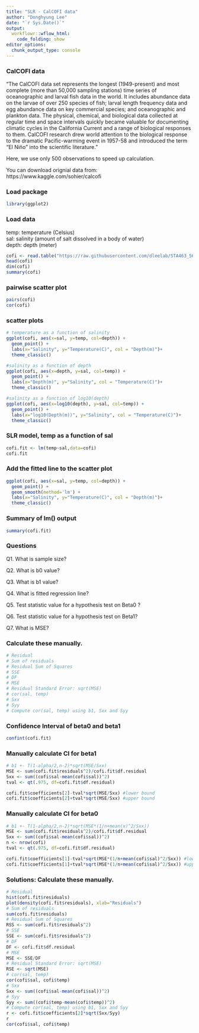 ```yaml
---
title: "SLR - CalCOFI data"
author: "Donghyung Lee"
date: "`r Sys.Date()`"
output: 
  workflowr::wflow_html:
    code_folding: show
editor_options:
  chunk_output_type: console
---
```


### CalCOFI data
"The CalCOFI data set represents the longest (1949-present) and most complete (more than 50,000 sampling stations) time series of oceanographic and larval fish data in the world. It includes abundance data on the larvae of over 250 species of fish; larval length frequency data and egg abundance data on key commercial species; and oceanographic and plankton data. The physical, chemical, and biological data collected at regular time and space intervals quickly became valuable for documenting climatic cycles in the California Current and a range of biological responses to them. CalCOFI research drew world attention to the biological response to the dramatic Pacific-warming event in 1957-58 and introduced the term “El Niño” into the scientific literature." <br />

Here, we use only 500 observations to speed up calculation.

You can download orignial data from: https://www.kaggle.com/sohier/calcofi 

### Load package
```r
library(ggplot2)
```

### Load data
temp: temperature (Celsius) <br />
sal: salinity (amount of salt dissolved in a body of water) <br />
depth: depth (meter)
```r
cofi <- read.table("https://raw.githubusercontent.com/dleelab/STA463_563_Fall2019/master/data/calcofi_500.csv", header=TRUE, sep = ",")
head(cofi)
dim(cofi)
summary(cofi)
```

### pairwise scatter plot 
```r
pairs(cofi)
cor(cofi)
```

### scatter plots 
```r
# temperature as a function of salinity
ggplot(cofi, aes(x=sal, y=temp, col=depth)) + 
  geom_point() +
  labs(x="Salinity", y="Temperature(C)", col = "Depth(m)")+
  theme_classic()

#salinity as a function of depth
ggplot(cofi, aes(x=depth, y=sal, col=temp)) + 
  geom_point() +
  labs(x="Depth(m)", y="Salinity", col = "Temperature(C)")+
  theme_classic()

#salinity as a function of log10(depth)
ggplot(cofi, aes(x=log10(depth), y=sal, col=temp)) + 
  geom_point() +
  labs(x="log10(Depth(m))", y="Salinity", col = "Temperature(C)")+
  theme_classic()
```

### SLR model, temp as a function of sal
```r
cofi.fit <- lm(temp~sal,data=cofi)
cofi.fit
```

### Add the fitted line to the scatter plot
```r
ggplot(cofi, aes(x=sal, y=temp, col=depth)) + 
  geom_point() +
  geom_smooth(method='lm') +
  labs(x="Salinity", y="Temperature(C)", col = "Depth(m)")+
  theme_classic()
```

### Summary of lm() output
```r
summary(cofi.fit)
```

### Questions

Q1. What is sample size?

Q2. What is b0 value?

Q3. What is b1 value?

Q4. What is fitted regression line?

Q5. Test statistic value for a hypothesis test on Beta0 ?

Q6. Test statistic value for a hypothesis test on Beta1?

Q7. What is MSE?

### Calculate these manually.
```r
# Residual
# Sum of residuals
# Residual Sum of Squares
# SSE
# DF
# MSE
# Residual Standard Error: sqrt(MSE)
# cor(sal, temp)
# Sxx
# Syy 
# Compute cor(sal, temp) using b1, Sxx and Syy
```

### Confidence Interval of beta0 and beta1
```r
confint(cofi.fit)
```

### Manually calculate CI for beta1
```r
# b1 +- T(1-alpha/2,n-2)*sqrt(MSE/Sxx)
MSE <- sum(cofi.fit$residuals^2)/cofi.fit$df.residual
Sxx <- sum((cofi$sal-mean(cofi$sal))^2)
tval <- qt(.975, df=cofi.fit$df.residual)

cofi.fit$coefficients[2]-tval*sqrt(MSE/Sxx) #lower bound
cofi.fit$coefficients[2]+tval*sqrt(MSE/Sxx) #upper bound
```

### Manually calculate CI for beta0
```r
# b1 +- T(1-alpha/2,n-2)*sqrt(MSE*(1/n+mean(x)^2/Sxx))
MSE <- sum(cofi.fit$residuals^2)/cofi.fit$df.residual
Sxx <- sum((cofi$sal-mean(cofi$sal))^2)
n <- nrow(cofi)
tval <- qt(.975, df=cofi.fit$df.residual)

cofi.fit$coefficients[1]-tval*sqrt(MSE*(1/n+mean(cofi$sal)^2/Sxx)) #lower bound
cofi.fit$coefficients[1]+tval*sqrt(MSE*(1/n+mean(cofi$sal)^2/Sxx)) #upper bound
```


### Solutions: Calculate these manually.
```r
# Residual
hist(cofi.fit$residuals)
plot(density(cofi.fit$residuals), xlab="Residuals")
# Sum of residuals
sum(cofi.fit$residuals)
# Residual Sum of Squares
RSS <- sum(cofi.fit$residuals^2)
# SSE
SSE <- sum(cofi.fit$residuals^2)
# DF
DF <- cofi.fit$df.residual
# MSE
MSE <- SSE/DF
# Residual Standard Error: sqrt(MSE)
RSE <- sqrt(MSE)
# cor(sal, temp)
cor(cofi$sal, cofi$temp)
# Sxx
Sxx <- sum((cofi$sal-mean(cofi$sal))^2)
# Syy 
Syy <- sum((cofi$temp-mean(cofi$temp))^2)
# Compute cor(sal, temp) using b1, Sxx and Syy
r <- cofi.fit$coefficients[2]*sqrt(Sxx/Syy)
r
cor(cofi$sal, cofi$temp)
```
